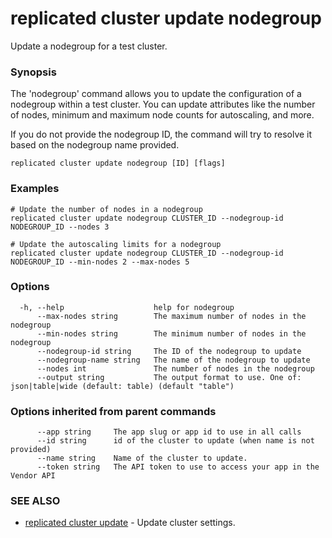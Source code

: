 # replicated cluster update nodegroup

Update a nodegroup for a test cluster.

### Synopsis

The 'nodegroup' command allows you to update the configuration of a nodegroup within a test cluster. You can update attributes like the number of nodes, minimum and maximum node counts for autoscaling, and more.

If you do not provide the nodegroup ID, the command will try to resolve it based on the nodegroup name provided.

```
replicated cluster update nodegroup [ID] [flags]
```

### Examples

```
# Update the number of nodes in a nodegroup
replicated cluster update nodegroup CLUSTER_ID --nodegroup-id NODEGROUP_ID --nodes 3

# Update the autoscaling limits for a nodegroup
replicated cluster update nodegroup CLUSTER_ID --nodegroup-id NODEGROUP_ID --min-nodes 2 --max-nodes 5
```

### Options

```
  -h, --help                    help for nodegroup
      --max-nodes string        The maximum number of nodes in the nodegroup
      --min-nodes string        The minimum number of nodes in the nodegroup
      --nodegroup-id string     The ID of the nodegroup to update
      --nodegroup-name string   The name of the nodegroup to update
      --nodes int               The number of nodes in the nodegroup
      --output string           The output format to use. One of: json|table|wide (default: table) (default "table")
```

### Options inherited from parent commands

```
      --app string     The app slug or app id to use in all calls
      --id string      id of the cluster to update (when name is not provided)
      --name string    Name of the cluster to update.
      --token string   The API token to use to access your app in the Vendor API
```

### SEE ALSO

* [replicated cluster update](replicated-cli-cluster-update)	 - Update cluster settings.

